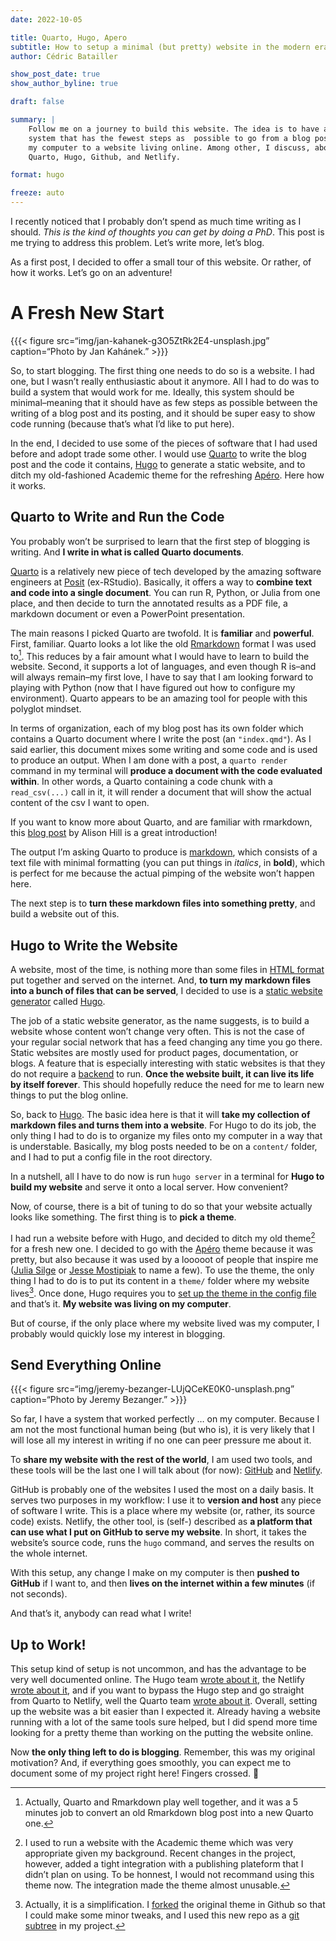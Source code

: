 ```yaml
---
date: 2022-10-05

title: Quarto, Hugo, Apero
subtitle: How to setup a minimal (but pretty) website in the modern era.
author: Cédric Batailler

show_post_date: true
show_author_byline: true

draft: false

summary: |
    Follow me on a journey to build this website. The idea is to have a 
    system that has the fewest steps as  possible to go from a blog post on 
    my computer to a website living online. Among other, I discuss, about 
    Quarto, Hugo, Github, and Netlify.

format: hugo

freeze: auto
---
```


I recently noticed that I probably don't spend as much time writing as I 
should. *This is the kind of thoughts you can get by doing a
PhD*. This post is me trying to  address this problem. Let's write more, let's
blog. 

As a first post, I decided to offer a small tour of this website. Or rather,
of how it works. Let's go on an adventure!

# A Fresh New Start

{{{< figure src="img/jan-kahanek-g3O5ZtRk2E4-unsplash.jpg" caption="Photo by Jan Kahánek." >}}}

So, to start blogging. The first thing one needs to do so is a website. I had
one, but I wasn't really enthusiastic about it anymore. All I had to do was
to build a system that would work for me. Ideally, this system should 
be minimal--meaning that it should have as few steps as possible between the 
writing of a blog post and its posting, and it should be super easy to show 
code running (because that's what I'd like to put here).

In the end, I decided to use some of the pieces of software that I had used 
before and adopt trade some other. I would use [Quarto](https://quarto.org/) 
to write the blog post and the code it contains, [Hugo](https://gohugo.io/) to 
generate a static website, and to ditch my old-fashioned Academic theme for 
the refreshing [Apéro](https://github.com/hugo-apero/). Here how it works. 

## Quarto to Write and Run the Code

You probably won't be surprised to learn that the first step of blogging is 
writing. And **I write in what is called Quarto documents**.

[Quarto](https://quarto.org/) is a relatively new piece of tech developed by 
the amazing software engineers at [Posit](https://www.rstudio.com/) 
(ex-RStudio). Basically, it offers a way to **combine text and code into a
single document**. You can run R, Python, or Julia from one place, and then 
decide to turn the annotated results as a PDF file, a markdown document or even a 
PowerPoint presentation. 

The main reasons I picked Quarto are twofold. It is **familiar** and 
**powerful**. First, familiar. Quarto looks a lot like the old 
[Rmarkdown](https://rmarkdown.rstudio.com/) format I was used to[^1]. This 
reduces by a fair amount what I would have to learn to 
build the website. Second, it supports a lot of languages, and even though R 
is--and will always remain--my first love, I have to say that I am looking 
forward to playing with Python (now that I have figured out how to configure my 
environment). Quarto appears to be an amazing tool for people with this 
polyglot mindset.

[^1]: Actually, Quarto and Rmarkdown play well together, and it was a 5 minutes
job to convert an old Rmarkdown blog post into a new Quarto one.

In terms of organization, each of my blog post has its own folder which 
contains a Quarto document where I write the post (an `"index.qmd"`). As I said 
earlier, this document mixes some writing and some code and is used to 
produce an output. When I am done with a post, a `quarto render` command
in my terminal will **produce a document with the code evaluated within**. In 
other words, a Quarto containing a code chunk with a `read_csv(...)` call in 
it, it will render a document that will show the actual content of the csv I want 
to open.

If you want to know more about Quarto, and are familiar with rmarkdown, this 
[blog post](https://www.apreshill.com/blog/2022-04-we-dont-talk-about-quarto/) 
by Alison Hill is a great introduction!

The output I'm asking Quarto to produce is 
[markdown](https://en.wikipedia.org/wiki/Markdown), which consists of a text 
file with minimal formatting (you can put things in _italics_, in **bold**), 
which is perfect for me because the actual pimping of the website won't 
happen here. 

The next step is to **turn these markdown files into something pretty**, and
build a website out of this. 

## Hugo to Write the Website

A website, most of the time, is nothing more than some files in [HTML 
format](https://en.wikipedia.org/wiki/HTML) put together and served on the 
internet. And, **to turn my markdown files into a bunch of files that can be 
served**, I decided to use is a 
[static website generator](https://en.wikipedia.org/wiki/Static_site_generator)
called [Hugo](https://gohugo.io/).

The job of a static website generator, as the name suggests, is to build a 
website whose content won't change very often. This is not the case of your 
regular social network that has a feed changing any time you go there. Static
websites are mostly used for product pages, documentation, or blogs. A feature 
that is especially interesting with static websites is that they do not require
a [backend](https://en.wikipedia.org/wiki/Frontend_and_backend) to run. 
**Once the website built, it can live its life by itself forever**. This 
should hopefully reduce the need for me to learn new things to
put the blog online. 

So, back to [Hugo](https://gohugo.io/). The basic idea here is that it will
**take my collection of markdown files and turns them into a website**. For 
Hugo to do its job, the only thing I had to do is to organize my files onto 
my computer in a way that is understable. Basically, my blog posts needed
to be on a `content/` folder, and I had to put a config file in the root 
directory.

In a nutshell, all I have to do now is run `hugo server` in a terminal for 
**Hugo to build my website** and serve it onto a local server. How convenient?

Now, of course, there is a bit of tuning to do so that your website
actually looks like something. The first thing is to **pick a theme**. 

I had run a website before with Hugo, and decided to ditch my old theme[^2] for 
a fresh new one. I decided to go with the 
[Apéro](https://github.com/hugo-apero/hugo-apero) theme because it was pretty, 
but also because it was used by a looooot of people that inspire me 
([Julia Silge](https://juliasilge.com/) or 
[Jesse Mostipiak](https://www.jessemaegan.com/) to name a few). To use the 
theme, the only thing I had to do is to put its content in a
`theme/` folder where my website lives[^3]. Once done,  Hugo  requires you to 
[set up the theme in the config file](https://gohugo.io/getting-started/configuration/#theme) 
and that's it. **My website was living on my computer**. 

But of course, if the only place where my website lived was my computer, I 
probably would quickly lose my interest in blogging. 

[^2]: I used to run a website with the Academic theme which was very 
appropriate given my background. Recent changes in the project, however, added
a tight integration with a publishing plateform that I didn't plan on using. 
To be honnest, I would not recommand using this theme now. The integration 
made the theme almost unusable.

[^3]: Actually, it is a simplification. I 
[forked](https://github.com/cedricbatailler/hugo-apero/) the original theme 
in Github so that I could make some minor tweaks, and I used this new repo as a 
[git subtree](https://www.atlassian.com/git/tutorials/git-subtree) in my 
project.

## Send Everything Online

{{{< figure src="img/jeremy-bezanger-LUjQCeKE0K0-unsplash.png" caption="Photo by Jeremy Bezanger." >}}}

So far, I have a system that worked perfectly ... on my computer. Because I 
am not the most functional human being (but who is), it is very likely that
I will lose all my interest in writing if no one can peer pressure me 
about it.

To **share my website with the rest of the world**, I am used two tools, and 
these tools will be the last one I will talk about (for now): 
[GitHub](https://github.com/) and [Netlify](https://www.netlify.com/).

GitHub is probably one of the websites I used the most on a daily basis. 
It serves two purposes in my workflow: I use it to **version and host** any 
piece of software I write. This is a place where my website (or, rather, its 
source code) exists. Netlify, the other tool, is (self-) described 
as **a platform that can use what I put on GitHub to serve my website**. In 
short,  it takes the website's source code, runs the `hugo` command, and 
serves the results on the whole internet. 

With this setup, any change I make on my computer is then **pushed to 
GitHub** if I want to, and then **lives on the internet within a few minutes** 
(if not seconds). 

And that's it, anybody can read what I write!

## Up to Work!

This setup kind of setup is not uncommon, and has the advantage to be very well 
documented online. The Hugo team 
[wrote about it](https://gohugo.io/hosting-and-deployment/hosting-on-netlify/), 
the Netlify 
[wrote about it](https://docs.netlify.com/integrations/frameworks/hugo/), and 
if you want to bypass the Hugo step and go straight from Quarto to Netlify, 
well the Quarto team 
[wrote about it](https://quarto.org/docs/publishing/netlify.html). Overall, 
setting up the website was a bit easier than I expected it. Already 
having a website running with a lot of the same tools sure helped, but I 
did spend more time looking for a pretty theme than  working on the putting 
the website online.

Now **the only thing left to do is blogging**. Remember, this was my original 
motivation? And, if everything goes smoothly, you can expect me to document
some of my project right here! Fingers crossed. 🤞
